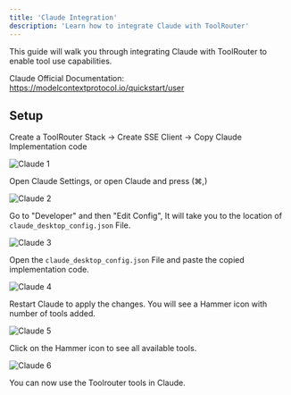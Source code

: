 ```yaml
---
title: 'Claude Integration'
description: 'Learn how to integrate Claude with ToolRouter'
---
```


This guide will walk you through integrating Claude with ToolRouter to enable tool use capabilities.

Claude Official Documentation: https://modelcontextprotocol.io/quickstart/user

## Setup

Create a ToolRouter Stack -> Create SSE Client -> Copy Claude Implementation code

<img src="/images/integration/claude/0.png" alt="Claude 1" />

Open Claude Settings, or open Claude and press (⌘,)

<img src="/images/integration/claude/1.png" alt="Claude 2" />

Go to "Developer" and then "Edit Config", It will take you to the location of `claude_desktop_config.json` File.

<img src="/images/integration/claude/2.png" alt="Claude 3" />

Open the `claude_desktop_config.json` File and paste the copied implementation code.

<img src="/images/integration/claude/3.png" alt="Claude 4" />

Restart Claude to apply the changes. You will see a Hammer icon with number of tools added.

<img src="/images/integration/claude/4.png" alt="Claude 5" />

Click on the Hammer icon to see all available tools.

<img src="/images/integration/claude/5.png" alt="Claude 6" />

You can now use the Toolrouter tools in Claude.